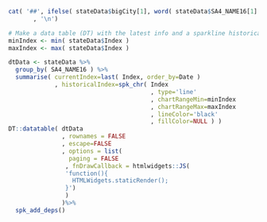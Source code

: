 ```{r echo=FALSE, warning=FALSE, message=FALSE, comment='', results='asis'}
cat( '##', ifelse( stateData$bigCity[1], word( stateData$SA4_NAME16[1] ), stateData$STE_NAME16[1] )
       , '\n')

# Make a data table (DT) with the latest info and a sparkline historical graph
minIndex <- min( stateData$Index )
maxIndex <- max( stateData$Index )

dtData <- stateData %>%
  group_by( SA4_NAME16 ) %>%
  summarise( currentIndex=last( Index, order_by=Date )
             , historicalIndex=spk_chr( Index
                                        , type='line'
                                        , chartRangeMin=minIndex
                                        , chartRangeMax=maxIndex
                                        , lineColor='black'
                                        , fillColor=NULL ) )
DT::datatable( dtData
               , rownames = FALSE
               , escape=FALSE
               , options = list(
                 paging = FALSE
                , fnDrawCallback = htmlwidgets::JS(
                'function(){
                  HTMLWidgets.staticRender();
                }') 
                )
               )%>%
  spk_add_deps()
```

